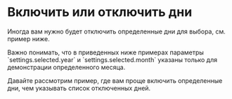 # Включить или отключить дни

Иногда вам нужно будет отключить определенные дни для выбора, см. пример ниже.

<Info>
  Важно понимать, что в приведенных ниже примерах параметры `settings.selected.year` и `settings.selected.month` указаны только для демонстрации определенного месяца.
</Info>

<Sandbox example="date-range-disable-days" />

Давайте рассмотрим пример, где вам проще включить определенные дни, чем указывать список отключенных дней.

<Sandbox example="date-range-enable-days" />
